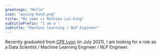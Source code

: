 ```yaml
---
greetings: "Hello"
icon: "waving-hand.png"
title: "My name is Mathieu Laï-king"
subtitlePrefix: "I am a "
subtitle: "Machine learning / NLP Engineer"
---
```


Recently graduated from <a href="https://www.cpe.fr/">CPE Lyon</a> (in July 2021), I am looking for a role as a Data Scientist / Machine Learning Engineer / NLP Engineer.
